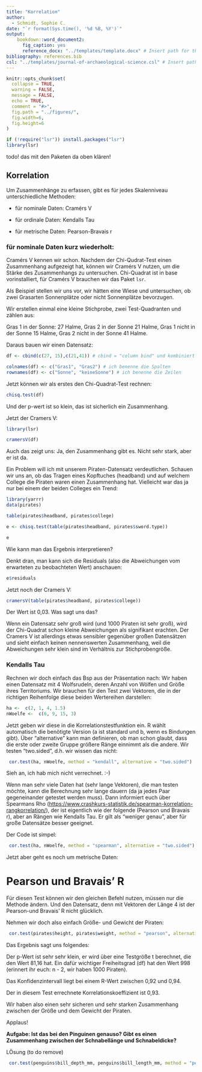 ```yaml
---
title: "Korrelation"
author:
  - Schmidt, Sophie C.
date: "`r format(Sys.time(), '%d %B, %Y')`"
output: 
    bookdown::word_document2:
      fig_caption: yes
      reference_docx: "../templates/template.docx" # Insert path for the DOCX file
bibliography: references.bib
csl: "../templates/journal-of-archaeological-science.csl" # Insert path for the bib-style
---
```



```r
knitr::opts_chunk$set(
  collapse = TRUE,
  warning = FALSE,
  message = FALSE,
  echo = TRUE,
  comment = "#>",
  fig.path = "../figures/",
  fig.width=6, 
  fig.height=6
)
```

```r

if (!require("lsr")) install.packages("lsr")
library(lsr)

```


todo! das mit den Paketen da oben klären!


## Korrelation
Um Zusammenhänge zu erfassen, gibt es für jedes Skalenniveau unterschiedliche Methoden:

- für nominale Daten: Cramérs V

- für ordinale Daten: Kendalls Tau

- für metrische Daten: Pearson-Bravais r

### für nominale Daten kurz wiederholt:

Cramérs V kennen wir schon. Nachdem der Chi-Qudrat-Test einen Zusammenhang aufgezeigt hat, können wir Cramérs V nutzen, um die Stärke des Zusammenhangs zu untersuchen. Chi-Quadrat ist in base vorinstalliert, für Cramérs V brauchen wir das Paket `lsr`.

Als Beispiel stellen wir uns vor, wir hätten eine Wiese und untersuchen, ob zwei Grasarten Sonnenplätze oder nicht Sonnenplätze bevorzugen.

Wir erstellen einmal eine kleine Stichprobe, zwei Test-Quadranten und zählen aus: 

Gras 1 in der Sonne: 27 Halme, Gras 2 in der Sonne 21 Halme, Gras 1 nicht in der Sonne 15 Halme, Gras 2 nicht in der Sonne 41 Halme.

Daraus bauen wir einen Datensatz:
```r
df <- cbind(c(27, 15),c(21,41)) # cbind = "column bind" und kombiniert zwei Vektoren zu einem Datensatz

colnames(df) <- c("Gras1", "Gras2") # ich benenne die Spalten
rownames(df) <- c("Sonne", "keineSonne") # ich benenne die Zeilen

```
Jetzt können wir als erstes den Chi-Quadrat-Test rechnen:

```r
chisq.test(df)
```
Und der p-wert ist so klein, das ist sicherlich ein Zusammenhang.

Jetzt der Cramers V:

```r
library(lsr)

cramersV(df)
```

Auch das zeigt uns: Ja, den Zusammenhang gibt es. Nicht sehr stark, aber er ist da.

Ein Problem will ich mit unserem Piraten-Datensatz verdeutlichen. Schauen wir uns an, ob das Tragen eines Kopftuches (headband) und auf welchem College die Piraten waren einen Zusammenhang hat. Vielleicht war das ja nur bei einem der beiden Colleges ein Trend:

```r
library(yarrr)
data(pirates)

table(pirates$headband, pirates$college)

e <- chisq.test(table(pirates$headband, pirates$sword.type))

e
```


Wie kann man das Ergebnis interpretieren?

Denkt dran, man kann sich die Residuals (also die Abweichungen vom erwarteten zu beobachteten Wert) anschauen:

```r
e$residuals
```

Jetzt noch der Cramers V:

```r
cramersV(table(pirates$headband, pirates$college))

```

Der Wert ist 0,03. Was sagt uns das?

Wenn ein Datensatz sehr groß wird (und 1000 Piraten ist sehr groß), wird der Chi-Quadrat schon kleine Abweichungen als signifikant erachten. Der Cramers V ist allerdings etwas sensibler gegenüber großen Datensätzen und sieht einfach keinen nennenswerten Zusammenhang, weil die Abweichungen sehr klein sind im Verhältnis zur Stichprobengröße.


### Kendalls Tau

Rechnen wir doch einfach das Bsp aus der Präsentation nach: Wir haben einen Datensatz mit 4 Wolfsrudeln, deren Anzahl von Wölfen und Größe ihres Territoriums. Wir brauchen für den Test zwei Vektoren, die in der richtigen Reihenfolge diese beiden Wertereihen darstellen:

```r
ha <-  c(2, 1, 4, 1.5)
nWoelfe <-  c(6, 9, 15, 3)
```

Jetzt geben wir diese in die Korrelationstestfunktion ein. R wählt automatisch die benötigte Version (a ist standard und b, wenn es Bindungen gibt). Über "alternative" kann man definieren, ob man schon glaubt, dass die erste oder zweite Gruppe größere Ränge einnimmt als die andere. Wir testen "two.sided", d.h. wir wissen das nicht:

```r
 cor.test(ha, nWoelfe, method = "kendall", alternative = "two.sided")
```

Sieh an, ich hab mich nicht verrechnet. :-) 


Wenn man sehr viele Daten hat (sehr lange Vektoren), die man testen möchte, kann die Berechnung sehr lange dauern (da ja jedes Paar gegeneinander getestet werden muss). Dann informiert euch über Spearmans Rho (<https://www.crashkurs-statistik.de/spearman-korrelation-rangkorrelation/>), der ist eigentlich wie der folgende (Pearson und Bravais r), aber an Rängen wie Kendalls Tau. Er gilt als "weniger genau", aber für große Datensätze besser geeignet.

 Der Code ist simpel:
```r
 cor.test(ha, nWoelfe, method = "spearman", alternative = "two.sided")
```



Jetzt aber geht es noch um metrische Daten:

# Pearson und Bravais' R

Für diesen Test können wir den gleichen Befehl nutzen, müssen nur die Methode ändern. Und den Datensatz, denn mit Vektoren der Länge 4 ist der Pearson-und Bravais' R nicht glücklich.

Nehmen wir doch also einfach Größe- und Gewicht der Piraten:

```r

 cor.test(pirates$height, pirates$weight, method = "pearson", alternative = "two.sided")

```
Das Ergebnis sagt uns folgendes:

Der p-Wert ist sehr sehr klein, er wird über eine Testgröße t berechnet, die den Wert 81,16 hat. Ein dafür wichtiger Freiheitsgrad (df) hat den Wert 998 (erinnert ihr euch: n - 2, wir haben 1000 Piraten).

Das Konfidenzintervall liegt bei einem R-Wert zwischen 0,92 und 0,94.

Der in diesem Test errechnete Korrelationskoeffizient ist 0,93.

Wir haben also einen sehr sicheren und sehr starken Zusammenhang zwischen der Größe und dem Gewicht der Piraten.

Applaus!

**Aufgabe: Ist das bei den Pinguinen genauso? Gibt es einen Zusammenhang zwischen der Schnabellänge und Schnabeldicke?**


LÖsung (to do remove)
```r
 cor.test(penguins$bill_depth_mm, penguins$bill_length_mm, method = "pearson", alternative = "two.sided")

```

